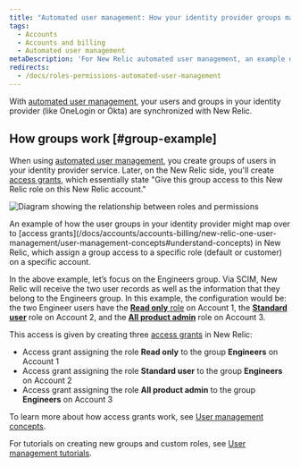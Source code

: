 ```yaml
---
title: "Automated user management: How your identity provider groups map to our groups"
tags:
  - Accounts
  - Accounts and billing
  - Automated user management
metaDescription: 'For New Relic automated user management, an example of how identity provider groups map over to New Relic access grants.'
redirects:
  - /docs/roles-permissions-automated-user-management
---
```



With [automated user management](/docs/accounts/accounts/automated-user-management/automated-user-provisioning-single-sign), your users and groups in your identity provider (like OneLogin or Okta) are synchronized with New Relic.

## How groups work [#group-example]

When using [automated user management](/docs/accounts/accounts/automated-user-management/automated-user-provisioning-single-sign), you create groups of users in your identity provider service. Later, on the New Relic side, you'll create [access grants](/docs/accounts/accounts-billing/new-relic-one-user-management/user-management-concepts#understand-concepts), which essentially state "Give this group access to this New Relic role on this New Relic account."

<img
  title="Roles and permissions"
  alt="Diagram showing the relationship between roles and permissions"
  src={rolesimg26Permissions}
/>

<figcaption>
  An example of how the user groups in your identity provider might map over to [access grants](/docs/accounts/accounts-billing/new-relic-one-user-management/user-management-concepts#understand-concepts) in New Relic, which assign a group access to a specific role (default or customer) on a specific account.
</figcaption>

In the above example, let’s focus on the Engineers group. Via SCIM, New Relic will receive the two user records as well as the information that they belong to the Engineers group. In this example, the configuration would be: the two Engineer users have the [**Read only** role](/docs/accounts/accounts-billing/new-relic-one-user-management/user-management-concepts#roles) on Account 1, the [**Standard user**](/docs/accounts/accounts-billing/new-relic-one-user-management/user-management-concepts#roles) role on Account 2, and the [**All product admin**](/docs/accounts/accounts-billing/new-relic-one-user-management/user-management-concepts#roles) role on Account 3.

This access is given by creating three [access grants](/docs/accounts/accounts-billing/new-relic-one-user-management/user-management-concepts#understand-concepts) in New Relic:

* Access grant assigning the role **Read only** to the group **Engineers** on Account 1
* Access grant assigning the role **Standard user** to the group **Engineers** on Account 2
* Access grant assigning the role **All product admin** to the group **Engineers** on Account 3

To learn more about how access grants work, see [User management concepts](/docs/accounts/accounts-billing/new-relic-one-user-management/user-management-concepts#understand-concepts).

For tutorials on creating new groups and custom roles, see [User management tutorials](/docs/accounts/accounts-billing/new-relic-one-user-management/tutorial-add-new-user-groups-roles-new-relic-one-user-model/).
